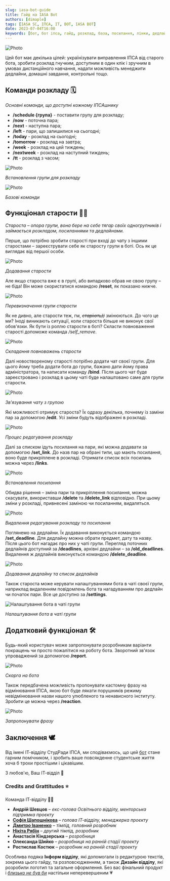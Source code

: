 ```yaml
---
slug: iasa-bot-guide
title: Гайд на IASA Bot
authors: [dimaple]
tags: [IASA SC, ІПСА, IT, BOT, IASA BOT]
date: 2023-07-04T16:00
keywords: [бот, бот іпса, гайд, розклад, база, посилання, лінки, дедлайн, асистент, Студрада]
---
```

![Photo](./preview.png)

<!--truncate-->

Цей бот має декілька цілей: українізувати виправлення ІПСА від старого бота, зробити розклад гнучким, доступним в один 
клік і зручним в умовах дистанційного навчання, надати можливість менеджити дедлайни, домашні завдання, контрольні тощо.

## Команди розкладу 🗓

*Основні команди, що доступні кожному ІПСАшнику*

- **/schedule {група}** - поставити групу для розкладу;
- **/now** - поточна пара;
- **/next** - наступна пара;
- **/left** - пари, що залишилися на сьогодні;
- **/today** - розклад на сьогодні;
- **/tomorrow** - розклад на завтра;
- **/week** - розклад на цей тиждень;
- **/nextweek** - розклад на наступний тиждень;
- **/tt** - розклад з часом;

![Photo](./schedule.gif "Встановлення групи для розкладу")
_<p className="center">Встановлення групи для розкладу</p>_

![Photo](./base_commands.gif "Базові команди")
_<p className="center">Базові команди</p>_


## Функціонал старости 💪😎

*Староста – опора групи, вона бере на себе тягар своїх одногрупників і займається розкладом, посиланнями та дедлайнами.*

Перше, що потрібно зробити старості при вході до чату з іншими старостами – зареєструвати себе як старосту групи в боті.
Ось як це виглядає від першої особи.

![Photo](./set_head.gif "Додавання старости")
_<p className="center">Додавання старости</p>_


Але якщо староста вже є в групі, або випадково обрав не свою групу – не біда! Він може скористатися командою **/reset**, 
як показано нижче.

![Photo](./reset_head.gif "Перевизначення групи старости")
_<p className="center">Перевизначення групи старости</p>_


Як не дивно, але старости теж, гм, *~~старіють))~~* змінюються. До чого це ми? Іноді виникають ситуації, коли староста 
більше не виконує свої обов'язки. Як бути із роллю старости в боті? Скласти повноваження старості допоможе команда 
*/self_remove*.

![Photo](./self_remove.gif "Складання повноважень старости")
_<p className="center">Складання повноважень старости</p>_


Далі новоствореному старості потрібно додати чат своєї групи. Для цього йому треба додати бота до групи, бажано дати 
йому права адміністратора, та написати команду **/bind**. Після цього чат буде зареєстровано і розклад в цьому чаті буде
налаштовано саме для групи старости.

![Photo](./bind.gif "Зв'язування чату з групою")
_<p className="center">Зв'язування чату з групою</p>_

Які можливості отримує староста? Їх одразу декілька, почнему із заміни пар за допомогою **/edit**. Усі зміни будуть 
відображені в розкладі.

![Photo](./edit_set.gif "Процес редагування розкладу")
_<p className="center">Процес редагування розкладу</p>_


Далі за списком ідуть посилання на пари, які можна додавати за допомогою **/set_link**. До назв пар на обрані типи, 
що мають посилання, воно буде прикріплене в розкладі. Отримати список всіх посилань можна через **/links**.

![Photo](./link_set.gif "Встановлення посилання")
_<p className="center">Встановлення посилання</p>_


Обидва рішення – зміна пари та прикріплення посилання, можна скасувати, використавши **/delete** та **/delete_link** 
відповідно. При цьому зміни у розкладі, привнесені заміною чи посиланням, видаляться.

![Photo](./delete_edit_and_link.gif "Видалення редагування розкладу та посилання")
_<p className="center">Видалення редагування розкладу та посилання</p>_


Поглянемо на дедлайни. Їх додавання виконується командою **/set_deadline**. Для дедлайну можна обрати предмет, 
дату та назву. Після цього бот нагадає про них у чаті групи. Перегляд поточних дедлайнів доступний за **/deadlines**, 
архівні дедлайни – за **/old_deadlines**. Видалення ж дедлайнів виконується командою **/delete_deadline**.

![Photo](./deadline_set.gif "Додавання дедлайну та список дедлайнів")
_<p className="center">Додавання дедлайну та список дедлайнів</p>_

Також староста може керувати налаштуваннями бота в чаті своєї групи, наприклад видаленням повідомлень бота та 
нагадуванням про дедлайн чи початок пари. Все це доступно за **/settings**.

<img alt="Налаштування бота в чаті групи"
  src="https://github.com/IASAStudentCouncil/iasa-sc-blog/blob/main/blog/IT/iasa-bot/settings.gif?raw=true"
  className="center"/>
_<p className="center">Налаштування бота в чаті групи</p>_


## Додатковий функціонал 🛠

Будь-який користувач може запропонувати розробникам варіанти покращень чи просто пожалітися на роботу бота. 
Зворотний зв'язок упроваджений за допомогою **/report**.

![Photo](./report.gif "Скарга на бота")
_<p className="center">Скарга на бота</p>_


Також передбачена можливість пропонувати кастомну фразу на відмінювання ІПСА, якою бот буде лякати порушників режиму 
невідмінювання назви нашого улюбленого та ненависного інституту. Зробити це можна через **/reaction**.

![Photo](./reaction.gif "Запропонувати фразу")
_<p className="center">Запропонувати фразу</p>_


## Заключення 🕊

Від імені ІТ-відділу СтудРади ІПСА, ми сподіваємось, що цей [бот](https://t.me/iasa_mate_bot) стане гарним помічником, і зробить ваше повсякденне 
студентське життя хоча б трохи простішим і цікавішим.

З любов'ю,
Ваш ІТ-відділ 🤍

### Credits and Grattitudes ⭐️

Команда ІТ-відділу 👩‍💻

- **Андрій Шевцов** – _екс-голова Освітнього відділу, менторська підтримка проєкту_ 
- [**Софія Шапошнікова**](https://t.me/tea_sotea) – _голова ІТ-відділу, менеджерка проєкту_
- [**Дмитро Іваненко**](https://t.me/dimaple) – _тімлід, головний розробник_
- [**Нікіта Рябін**](https://t.me/akaspeh) – _другий тімлід, розробник_
- **Анастасія Кіндзерська** – _розробниця_
- **Олександа Шийко** – _розробниця на ранній стадії проекту_
- **Ростислав Костюк** – _розробник на ранній стадії проекту_

Особлива подяка **Інформ відділу**, які допомогали із редактурою текстів, зокрема цього гайду, та розповсюдженням, а 
також **Дизайн відділу**, які розробили логотип та загальне оформлення. Без вас фінальний продукт і 
_<ins>близько не був би</ins>_ настільки неперевершеним 💗
